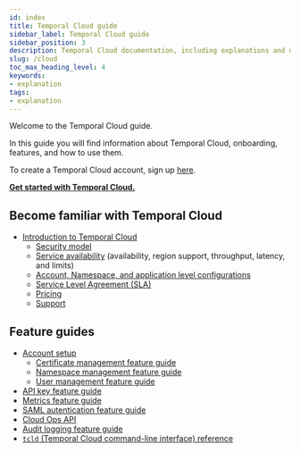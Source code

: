```yaml
---
id: index
title: Temporal Cloud guide
sidebar_label: Temporal Cloud guide
sidebar_position: 3
description: Temporal Cloud documentation, including explanations and usage.
slug: /cloud
toc_max_heading_level: 4
keywords:
- explanation
tags:
- explanation
---
```



Welcome to the Temporal Cloud guide.

In this guide you will find information about Temporal Cloud, onboarding, features, and how to use them.

To create a Temporal Cloud account, sign up [here](https://temporal.io/get-cloud).

**[Get started with Temporal Cloud.](/cloud/get-started)**

## Become familiar with Temporal Cloud

- [Introduction to Temporal Cloud](/cloud/introduction)
  - [Security model](/cloud/security)
  - [Service availability](/cloud/service-availability) (availability, region support, throughput, latency, and limits)
  - [Account, Namespace, and application level configurations](/cloud/limits)
  - [Service Level Agreement (SLA)](/cloud/sla)
  - [Pricing](/cloud/pricing)
  - [Support](/cloud/support)

## Feature guides

- [Account setup](/cloud/account-setup)
  - [Certificate management feature guide](/cloud/certificates)
  - [Namespace management feature guide](/cloud/namespaces)
  - [User management feature guide](/cloud/users)
- [API key feature guide](/cloud/api-keys)
- [Metrics feature guide](/cloud/metrics)
- [SAML autentication feature guide](/cloud/saml)
- [Cloud Ops API](/ops)
- [Audit logging feature guide](/cloud/audit-logging)
- [`tcld` (Temporal Cloud command-line interface) reference](/cloud/tcld)

